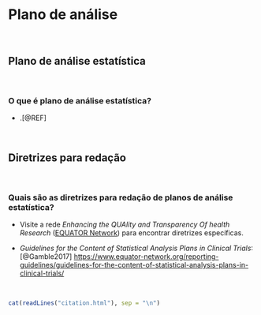 # **Plano de análise** {#plano-analise}

<br>

## Plano de análise estatística

<br>

### O que é plano de análise estatística?

-   .[@REF]

<br>

## Diretrizes para redação

<br>

### Quais são as diretrizes para redação de planos de análise estatística?

-   Visite a rede *Enhancing the QUAlity and Transparency Of health Research* ([EQUATOR Network](https://www.equator-network.org/)) para encontrar diretrizes específicas.

-   *Guidelines for the Content of Statistical Analysis Plans in Clinical Trials*:[@Gamble2017] <https://www.equator-network.org/reporting-guidelines/guidelines-for-the-content-of-statistical-analysis-plans-in-clinical-trials/>

<br>

```r
cat(readLines("citation.html"), sep = "\n")
```

<br>
